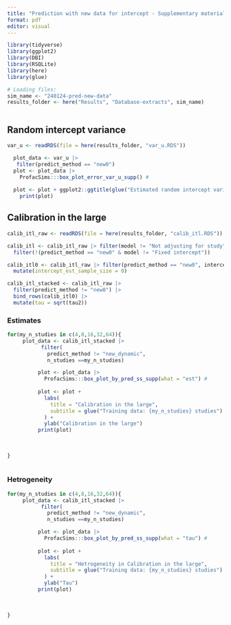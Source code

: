 ```yaml
---
title: "Prediction with new data for intercept - Supplementary material"
format: pdf
editor: visual
---
```


```r
library(tidyverse)
library(ggplot2)
library(DBI)
library(RSQLite)
library(here)
library(glue)

# Loading files:
sim_name <- "240124-pred-new-data"
results_folder <- here("Results", "Database-extracts", sim_name)



```


## Random intercept variance

```r
var_u <- readRDS(file = here(results_folder, "var_u.RDS"))

  plot_data <- var_u |> 
   filter(predict_method == "new0")
  plot <- plot_data |> 
    ProfacSims:::box_plot_error_var_u_supp() #
  
  plot <- plot + ggplot2::ggtitle(glue("Estimated random intercept variance")) 
    print(plot)

```
## Calibration in the large
```R
calib_itl_raw <- readRDS(file = here(results_folder, "calib_itl.RDS"))

calib_itl <- calib_itl_raw |> filter(model != "Not adjusting for study") |> 
  filter(!(predict_method == "new0" & model != "Fixed intercept"))

calib_itl0 <- calib_itl_raw |> filter(predict_method == "new0", intercept_est_sample_size == 10) |> 
  mutate(intercept_est_sample_size = 0)

calib_itl_stacked <- calib_itl_raw |> 
  filter(predict_method != "new0") |> 
  bind_rows(calib_itl0) |> 
  mutate(tau = sqrt(tau2))
```


### Estimates
```r

for(my_n_studies in c(4,8,16,32,64)){
     plot_data <- calib_itl_stacked |> 
           filter(
             predict_method != "new_dynamic", 
             n_studies ==my_n_studies) 

          plot <- plot_data |> 
            ProfacSims:::box_plot_by_pred_ss_supp(what = "est") # 
          
          plot <- plot + 
            labs(
              title = "Calibration in the large",
              subtitle = glue("Training data: {my_n_studies} studies")
            ) +
            ylab("Calibration in the large")
          print(plot)
      
  
    
}     
       
```


### Hetrogeneity
```r

for(my_n_studies in c(4,8,16,32,64)){
     plot_data <- calib_itl_stacked |> 
           filter(
             predict_method != "new_dynamic", 
             n_studies ==my_n_studies) 

          plot <- plot_data |> 
            ProfacSims:::box_plot_by_pred_ss_supp(what = "tau") #
          
          plot <- plot + 
            labs(
              title = "Hetrogeneity in Calibration in the large",
              subtitle = glue("Training data: {my_n_studies} studies")
            ) +
            ylab("Tau")
          print(plot)
      
  
    
}     
       
```

